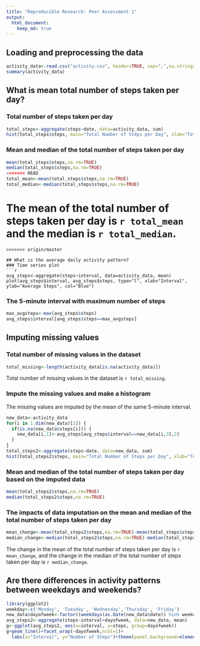 ```yaml
---
title: "Reproducible Research: Peer Assessment 1"
output: 
  html_document:
    keep_md: true
---
```



## Loading and preprocessing the data
```r
activity_data<-read.csv("activity.csv", header=TRUE, sep=",",na.strings="NA")
summary(activity_data)
```


## What is mean total number of steps taken per day?
### Total number of steps taken per day
```r
total_steps<-aggregate(steps~date, data=activity_data, sum)
hist(total_steps$steps, main="Total Number of Steps per Day", xlab="Total Number of Steps per Day")
```

### Mean and median of the total number of steps taken per day
```r
mean(total_steps$steps,na.rm=TRUE)
median(total_steps$steps,na.rm=TRUE)
<<<<<<< HEAD
total_mean<-mean(total_steps$steps,na.rm=TRUE)
total_median<-median(total_steps$steps,na.rm=TRUE)
```
The mean of the total number of steps taken per day is `r total_mean` and the median is `r total_median`.
=======
```
>>>>>>> origin/master

## What is the average daily activity pattern?
### Time series plot
```r
avg_steps<-aggregate(steps~interval, data=activity_data, mean)
plot(avg_steps$interval, avg_steps$steps, type="l", xlab="Interval", ylab="Average Steps", col="Blue")
```

### The 5-minute interval with maximum number of steps
```r
max_avgsteps<-max(avg_steps$steps)
avg_steps$interval[avg_steps$steps==max_avgsteps]
```

## Imputing missing values
### Total number of missing values in the dataset
```r
total_missing<-length(activity_data[is.na(activity_data)])
```
Total number of missing values in the dataset is `r total_missing`.

### Impute the missing values and make a histogram
The missing values are imputed by the mean of the same 5-minute interval.
```r
new_data<-activity_data
for(i in 1:dim(new_data)[1]) {
  if(is.na(new_data$steps[i])) {
    new_data[i,1]<-avg_steps[avg_steps$interval==new_data[i,3],2]
  }
}
total_steps2<-aggregate(steps~date, data=new_data, sum)
hist(total_steps2$steps, main="Total Number of Steps per Day", xlab="Total Number of Steps per Day")
```

### Mean and median of the total number of steps taken per day based on the imputed data
```r
mean(total_steps2$steps,na.rm=TRUE)
median(total_steps2$steps,na.rm=TRUE)
```

### The impacts of data imputation on the mean and median of the total number of steps taken per day
```r
mean_change<-mean(total_steps2$steps,na.rm=TRUE)-mean(total_steps$steps,na.rm=TRUE)
median_change<-median(total_steps2$steps,na.rm=TRUE)-median(total_steps$steps,na.rm=TRUE)
```
The change in the mean of the total number of steps taken per day is `r mean_change`, and the change in the median of the total number of steps taken per day is `r median_change`. 

## Are there differences in activity patterns between weekdays and weekends?
```r
library(ggplot2)
weekday<-c('Monday', 'Tuesday', 'Wednesday','Thursday', 'Friday')
new_data$dayofweek<-factor((weekdays(as.Date(new_data$date)) %in% weekday), levels=c(TRUE,FALSE),labels=c('Weekday','Weekend'))
avg_steps2<-aggregate(steps~interval+dayofweek, data=new_data, mean)
g<-ggplot(avg_steps2, aes(x=interval, y=steps, group=dayofweek))
g+geom_line()+facet_wrap(~dayofweek,ncol=1)+
  labs(x="Interval", y="Number of Steps")+theme(panel.background=element_rect(fill='white', colour='black'),strip.background=element_rect(fill='orange', colour='black'),panel.grid.major = element_blank(), panel.grid.minor = element_blank())
```

